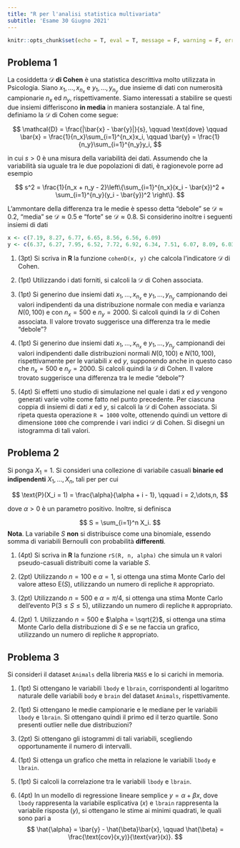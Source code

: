 ```yaml
---
title: "R per l'analisi statistica multivariata"
subtitle: 'Esame 30 Giugno 2021'
---
```


```r
knitr::opts_chunk$set(echo = T, eval = T, message = F, warning = F, error = F, comment = NA, cache = F, include = T, R.options = list(width = 220))
```

## Problema 1

La cosiddetta $\mathcal{D}$ **di Cohen** è una statistica descrittiva
molto utilizzata in Psicologia. Siano $x_1,\dots,x_{n_x}$ e
$y_1,\dots,y_{n_y}$ due insieme di dati con numerosità campionarie $n_x$
ed $n_y$, rispettivamente. Siamo interessati a stabilire se questi due
insiemi differiscono **in media** in maniera sostanziale. A tal fine,
definiamo la $\mathcal{D}$ di Cohen come segue:

$$
\mathcal{D} = \frac{|\bar{x} - \bar{y}|}{s}, \qquad \text{dove} \qquad \bar{x} = \frac{1}{n_x}\sum_{i=1}^{n_x}x_i, \qquad \bar{y} = \frac{1}{n_y}\sum_{i=1}^{n_y}y_i,
$$

in cui $s > 0$ è una misura della variabilità dei dati. Assumendo che la
variabilità sia uguale tra le due popolazioni di dati, è ragionevole
porre ad esempio

$$
s^2 = \frac{1}{n_x + n_y - 2}\left\{\sum_{i=1}^{n_x}(x_i - \bar{x})^2 + \sum_{i=1}^{n_y}(y_i - \bar{y})^2  \right\}.
$$

L'ammontare della differenza tra le medie è spesso detta "debole" se
$\mathcal{D} \approx 0.2$, "media" se $\mathcal{D} \approx 0.5$ e
"forte" se $\mathcal{D} \approx 0.8$. Si considerino inoltre i seguenti
insiemi di dati

```r
x <- c(7.19, 8.27, 6.77, 6.65, 8.56, 6.56, 6.09)
y <- c(6.37, 6.27, 7.95, 6.52, 7.72, 6.92, 6.34, 7.51, 6.07, 8.09, 6.03)
```

1.  (3pt) Si scriva in **R** la funzione `cohenD(x, y)` che calcola
    l'indicatore $\mathcal{D}$ di Cohen.

2.  (1pt) Utilizzando i dati forniti, si calcoli la $\mathcal{D}$ di
    Cohen associata.

3.  (1pt) Si generino due insiemi dati $x_1,\dots,x_{n_x}$ e
    $y_1,\dots,y_{n_y}$ campionando dei valori indipendenti da una
    distribuzione normale con media e varianza $N(0, 100)$ e con
    $n_x = 500$ e $n_y = 2000$. Si calcoli quindi la $\mathcal{D}$ di
    Cohen associata. Il valore trovato suggerisce una differenza tra le
    medie "debole"?

4.  (1pt) Si generino due insiemi dati $x_1,\dots,x_{n_x}$ e
    $y_1,\dots,y_{n_y}$ campionandi dei valori indipendenti dalle
    distribuzioni normali $N(0, 100)$ e $N(10, 100)$, rispettivamente
    per le variabili $x$ ed $y$, supponendo anche in questo caso che
    $n_x = 500$ e $n_y = 2000$. Si calcoli quindi la $\mathcal{D}$ di
    Cohen. Il valore trovato suggerisce una differenza tra le medie
    "debole"?

5.  (4pt) Si effetti uno studio di simulazione nel quale i dati $x$ ed
    $y$ vengono generati varie volte come fatto nel punto precedente.
    Per ciascuna coppia di insiemi di dati $x$ ed $y$, si calcoli la
    $\mathcal{D}$ di Cohen associata. Si ripeta questa operazione
    `R = 1000` volte, ottenendo quindi un vettore di dimensione `1000`
    che comprende i vari indici $\mathcal{D}$ di Cohen. Si disegni un
    istogramma di tali valori.

## Problema 2

Si ponga $X_1 = 1$. Si consideri una collezione di variabile casuali
**binarie ed indipendenti** $X_1,\dots,X_n$, tali per per cui

$$
\text{P}(X_i = 1) = \frac{\alpha}{\alpha + i - 1}, \qquad i = 2,\dots,n,
$$

dove $\alpha > 0$ è un parametro positivo. Inoltre, si definisca

$$
S = \sum_{i=1}^n X_i.
$$ **Nota**. La variabile $S$ **non** si distribuisce come una
binomiale, essendo somma di variabili Bernoulli con probabilità
**differenti**.

1.  (4pt) Si scriva in **R** la funzione `rS(R, n, alpha)` che simula un
    `R` valori pseudo-casuali distribuiti come la variable $S$.

2.  (2pt) Utilizzando $n = 100$ e $\alpha = 1$, si ottenga una stima
    Monte Carlo del valore atteso $\text{E}(S)$, utilizzando un numero
    di repliche `R` appropriato.

3.  (2pt) Utilizzando $n = 500$ e $\alpha = \pi / 4$, si ottenga una
    stima Monte Carlo dell'evento $\text{P}(3 \le S \le 5)$, utilizzando
    un numero di repliche `R` appropriato.

4.  (2pt) 1. Utilizzando $n = 500$ e $\alpha = \sqrt{2}$, si ottenga una
    stima Monte Carlo della distribuzione di $S$ e se ne faccia un
    grafico, utilizzando un numero di repliche `R` appropriato.

## Problema 3

Si consideri il dataset `Animals` della libreria `MASS` e lo si carichi
in memoria.

1.  (1pt) Si ottengano le variabili `lbody` e `lbrain`, corrispondenti
    al logaritmo naturale delle variabili `body` e `brain` del dataset
    `Animals`, rispettivamente.

2.  (1pt) Si ottengano le medie campionarie e le mediane per le
    variabili `lbody` e `lbrain`. Si ottengano quindi il primo ed il
    terzo quartile. Sono presenti outlier nelle due distribuzioni?

3.  (2pt) Si ottengano gli istogrammi di tali variabili, scegliendo
    opportunamente il numero di intervalli.

4.  (1pt) Si ottenga un grafico che metta in relazione le variabili
    `lbody` e `lbrain`.

5.  (1pt) Si calcoli la correlazione tra le variabili `lbody` e
    `lbrain`.

6.  (4pt) In un modello di regressione lineare semplice
    $y = \alpha + \beta x$, dove `lbody` rappresenta la variabile
    esplicativa ($x$) e `lbrain` rappresenta la variabile risposta
    ($y$), si ottengano le stime ai minimi quadrati, le quali sono pari
    a $$
    \hat{\alpha} = \bar{y} - \hat{\beta}\bar{x}, \qquad \hat{\beta} = \frac{\text{cov}(x,y)}{\text{var}(x)}.
    $$
